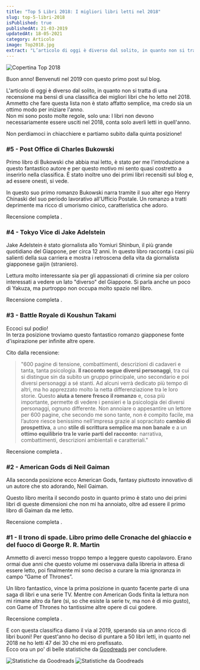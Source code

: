 ```yaml
---
title: "Top 5 Libri 2018: I migliori libri letti nel 2018"
slug: top-5-libri-2018
isPublished: true
publishedAt: 21-03-2019
updatedAt: 18-05-2021
category: Articolo
image: Top2018.jpg
extract: "L’articolo di oggi è diverso dal solito, in quanto non si tratta di una recensione ma bensì di una classifica dei migliori libri che ho letto nel 2018. Ammetto che fare questa lista non è stato affatto semplice, ma credo sia un ottimo modo per iniziare l’anno. Non mi sono posto molte regole, solo una: I libri non devono necessariamente essere usciti nel 2018, conta solo averli letti in quell’anno."
---
```


<Image url="Top2018.jpg" alt="Copertina Top 2018" layout="intrinsic" width={642} height={1024} center={true}/>

Buon anno! Benvenuti nel 2019 con questo primo post sul blog.

L'articolo di oggi è diverso dal solito, in quanto non si tratta di una recensione ma bensì di una classifica dei migliori libri che ho letto nel 2018. Ammetto che fare questa lista non è stato affatto semplice, ma credo sia un ottimo modo per iniziare l'anno.  
Non mi sono posto molte regole, solo una: I libri non devono necessariamente essere usciti nel 2018, conta solo averli letti in quell'anno.

Non perdiamoci in chiacchiere e partiamo subito dalla quinta posizione!


### #5 - Post Office di Charles Bukowski

<Book  slug="post-office"/>

Primo libro di Bukowski che abbia mai letto, è stato per me l'introduzione a questo fantastico autore e per questo motivo mi sento quasi costretto a inserirlo nella classifica. È stato inoltre uno dei primi libri recensiti sul blog e, ad essere onesti, si vede.

In questo suo primo romanzo Bukowski narra tramite il suo alter ego Henry Chinaski del suo periodo lavorativo all'Ufficio Postale. Un romanzo a tratti deprimente ma ricco di umorismo cinico, caratteristica che adoro.

Recensione completa <InternalLink  slug="post-office-charles-bukowski"  text="a questo link" />.


### #4 - Tokyo Vice di Jake Adelstein

<Book  slug="tokyo-vice"/>

Jake Adelstein è stato giornalista allo Yomiuri Shinbun, il più grande quotidiano del Giappone, per circa 12 anni. In questo libro racconta i casi più salienti della sua carriera e mostra i retroscena della vita da giornalista giapponese gaijin (straniero).

Lettura molto interessante sia per gli appassionati di crimine sia per coloro interessati a vedere un lato "diverso" del Giappone. Si parla anche un poco di Yakuza, ma purtroppo non occupa molto spazio nel libro.

Recensione completa <InternalLink  slug="recensione-tokyo-vice-jake-adelstein"  text="a questo link" />.


### #3 - Battle Royale di Koushun Takami

<Book  slug="battle-royale"/>

Eccoci sul podio!  
In terza posizione troviamo questo fantastico romanzo giapponese fonte d'ispirazione per infinite altre opere.

Cito dalla recensione:

>"600 pagine di tensione, combattimenti, descrizioni di cadaveri e tanta, tanta psicologia. **Il racconto segue diversi personaggi**, tra cui si distingue sin da subito un gruppo principale, uno secondario e poi diversi personaggi a sé stanti. Ad alcuni verrà dedicato più tempo di altri, ma ho apprezzato molto la netta differenziazione tra le loro storie. Questo **aiuta a tenere fresco il romanzo** e, cosa più importante, permette di vedere i pensieri e la psicologia dei diversi personaggi, ognuno differente. Non annoiare o appesantire un lettore per 600 pagine, che secondo me sono tante, non è compito facile, ma l’autore riesce benissimo nell’impresa grazie al sopracitato **cambio di prospettiva**, a uno **stile di scrittura semplice ma non banale** e a un **ottimo equilibrio tra le varie parti del racconto**: narrativa, combattimenti, descrizioni ambientali e caratteriali."

Recensione completa <InternalLink  slug="recensione-battle-royale-takami"  text="a questo link" />.


### #2 - American Gods di Neil Gaiman

<Book  slug="american-gods-edizione-illustrata"/>

Alla seconda posizione ecco American Gods, fantasy piuttosto innovativo di un autore che sto adorando, Neil Gaiman.

Questo libro merita il secondo posto in quanto primo è stato uno dei primi libri di queste dimensioni che non mi ha annoiato, oltre ad essere il primo libro di Gaiman da me letto.

Recensione completa <InternalLink  slug="recensione-american-gods"  text="a questo link" />.


### #1 - Il trono di spade. Libro primo delle Cronache del ghiaccio e del fuoco di George R. R. Martin

<Book  slug="il-trono-di-spade-libro-primo-delle-cronache-del-ghiaccio-e-del-fuoco"/>

Ammetto di averci messo troppo tempo a leggere questo capolavoro. Erano ormai due anni che questo volume mi osservava dalla libreria in attesa di essere letto, poi finalmente mi sono deciso a curare la mia ignoranza in campo “Game of Thrones”.

Un libro fantastico, vince la prima posizione in quanto facente parte di una saga di libri e una serie TV. Mentre con American Gods finita la lettura non mi rimane altro da fare (si, so che esiste la serie tv, ma non è di mio gusto), con Game of Thrones ho tantissime altre opere di cui godere.

Recensione completa <InternalLink  slug="recensione-il-trono-di-spade-libro-primo"  text="a questo link" />.


E con questa classifica diamo il via al 2019, sperando sia un anno ricco di libri buoni! Per quest'anno ho deciso di puntare a 50 libri letti, in quanto nel 2018 ne ho letti 47 dei 30 che mi ero prefissato.  
Ecco ora un po' di belle statistiche da [Goodreads](https://www.goodreads.com/user/show/82308411-alessio) per concludere.

<Image url="Top2018_2.jpg" alt="Statistiche da Goodreads" layout="intrinsic" width={1024} height={1007} center={true}/>
<Image url="Top2018_3.jpg" alt="Statistiche da Goodreads" layout="intrinsic" width={1024} height={871} center={true}/>